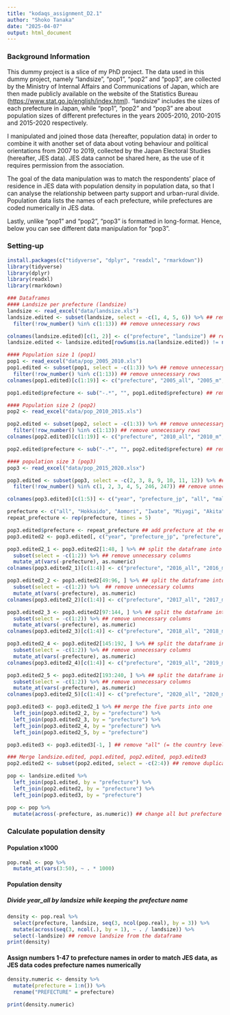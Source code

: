 ---
title: "kodaqs_assignment_D2.1"
author: "Shoko Tanaka"
date: "2025-04-07"
output: html_document
---

### Background Information

This dummy project is a slice of my PhD project. The data used in this dummy project, namely "landsize", "pop1", "pop2" and "pop3", are collected by the Ministry of Internal Affairs and Communications of Japan, which are then made publicly available on the website of the Statistics Bureau (<https://www.stat.go.jp/english/index.html>). "landsize" includes the sizes of each prefecture in Japan, while "pop1", "pop2" and "pop3" are about population sizes of different prefectures in the years 2005-2010, 2010-2015 and 2015-2020 respectively.

I manipulated and joined those data (hereafter, population data) in order to combine it with another set of data about voting behaviour and political orientations from 2007 to 2019, collected by the Japan Electoral Studies (hereafter, JES data). JES data cannot be shared here, as the use of it requires permission from the association.

The goal of the data manipulation was to match the respondents' place of residence in JES data with population density in population data, so that I can analyse the relationship between party support and urban-rural divide. Population data lists the names of each prefecture, while prefectures are coded numerically in JES data.

Lastly, unlike "pop1" and "pop2", "pop3" is formatted in long-format. Hence, below you can see different data manipulation for "pop3".

### Setting-up

```{r}
install.packages(c("tidyverse", "dplyr", "readxl", "rmarkdown"))
library(tidyverse)
library(dplyr)
library(readxl)
library(rmarkdown)
```

```{r}
### Dataframes
#### Landsize per prefecture (landsize)
landsize <- read_excel("data/landsize.xls")
landsize.edited <- subset(landsize, select = -c(1, 4, 5, 6)) %>% ## remove unnecessary columns
  filter(!row_number() %in% c(1:13)) ## remove unnecessary rows

colnames(landsize.edited)[c(1, 2)] <- c("prefecture", "landsize") ## rename column names
landsize.edited <- landsize.edited[rowSums(is.na(landsize.edited)) != ncol(landsize.edited), ] ## remove the last rows with NA

#### Population size 1 (pop1)
pop1 <- read_excel("data/pop_2005_2010.xls")
pop1.edited <- subset(pop1, select = -c(1:3)) %>% ## remove unnecessary columns
  filter(!row_number() %in% c(1:13)) ## remove unnecessary rows
colnames(pop1.edited)[c(1:19)] <- c("prefecture", "2005_all", "2005_m", "2005_f", "2006_all", "2006_m", "2006_f", "2007_all", "2007_m", "2007_f", "2008_all", "2008_m", "2008_f", "2009_all", "2009_m", "2009_f", "2010_all", "2010_m", "2010_f") ## rename column names

pop1.edited$prefecture <- sub("-.*", "", pop1.edited$prefecture) ## remove everything after and including the hyphen

#### Population size 2 (pop2)
pop2 <- read_excel("data/pop_2010_2015.xls")

pop2.edited <- subset(pop2, select = -c(1:3)) %>% ## remove unnecessary columns
  filter(!row_number() %in% c(1:13)) ## remove unnecessary rows
colnames(pop2.edited)[c(1:19)] <- c("prefecture", "2010_all", "2010_m", "2010_f", "2011_all", "2011_m", "2011_f", "2012_all", "2012_m", "2012_f", "2013_all", "2013_m", "2013_f", "2014_all", "2014_m", "2014_f", "2015_all", "2015_m", "2015_f") ## rename column names

pop2.edited$prefecture <- sub("-.*", "", pop2.edited$prefecture) ## remove everything after and including the hyphen

#### population size 3 (pop3)
pop3 <- read_excel("data/pop_2015_2020.xlsx")

pop3.edited <- subset(pop3, select = -c(2, 3, 8, 9, 10, 11, 12)) %>% ## remove unnecessary columns
  filter(!row_number() %in% c(1, 2, 3, 4, 5, 246, 247)) ## remove unnecessary rows

colnames(pop3.edited)[c(1:5)] <- c("year", "prefecture_jp", "all", "male", "female") ## rename column names

prefecture <- c("all", "Hokkaido", "Aomori", "Iwate", "Miyagi", "Akita", "Yamagata", "Fukushima", "Ibaraki", "Tochigi", "Gumma", "Saitama", "Chiba", "Tokyo", "Kanagawa", "Niigata", "Toyama", "Ishikawa", "Fukui", "Yamanashi", "Nagano", "Gifu", "Shizuoka", "Aichi", "Mie", "Shiga", "Kyoto", "Osaka", "Hyogo", "Nara", "Wakayama", "Tottori", "Shimane", "Okayama", "Hiroshima", "Yamaguchi", "Tokushima", "Kagawa", "Ehime", "Kochi", "Fukuoka", "Saga", "Nagasaki", "Kumamoto", "Oita", "Miyazaki", "Kagoshima", "Okinawa") ## create a list of prefecture names
repeat_prefecture <- rep(prefecture, times = 5)

pop3.edited$prefecture <- repeat_prefecture ## add prefecture at the end
pop3.edited2 <- pop3.edited[, c("year", "prefecture_jp", "prefecture", "all", "male", "female")] ## reorder columns

pop3.edited2_1 <- pop3.edited2[1:48, ] %>% ## split the dataframe into parts, 2016
  subset(select = -c(1:2)) %>% ## remove unnecessary columns
  mutate_at(vars(-prefecture), as.numeric)
colnames(pop3.edited2_1)[c(1:4)] <- c("prefecture", "2016_all", "2016_m", "2016_f")

pop3.edited2_2 <- pop3.edited2[49:96, ] %>% ## split the dataframe into parts, 2017
  subset(select = -c(1:2)) %>%  ## remove unnecessary columns
  mutate_at(vars(-prefecture), as.numeric)
colnames(pop3.edited2_2)[c(1:4)] <- c("prefecture", "2017_all", "2017_m", "2017_f")

pop3.edited2_3 <- pop3.edited2[97:144, ] %>% ## split the dataframe into parts, 2018
  subset(select = -c(1:2)) %>% ## remove unnecessary columns
  mutate_at(vars(-prefecture), as.numeric)
colnames(pop3.edited2_3)[c(1:4)] <- c("prefecture", "2018_all", "2018_m", "2018_f")

pop3.edited2_4 <- pop3.edited2[145:192, ] %>% ## split the dataframe into parts, 2019
  subset(select = -c(1:2)) %>% ## remove unnecessary columns
  mutate_at(vars(-prefecture), as.numeric)
colnames(pop3.edited2_4)[c(1:4)] <- c("prefecture", "2019_all", "2019_m", "2019_f")

pop3.edited2_5 <- pop3.edited2[193:240, ] %>% ## split the dataframe into parts, 2020
  subset(select = -c(1:2)) %>% ## remove unnecessary columns
  mutate_at(vars(-prefecture), as.numeric)
colnames(pop3.edited2_5)[c(1:4)] <- c("prefecture", "2020_all", "2020_m", "2020_f")

pop3.edited3 <- pop3.edited2_1 %>% ## merge the five parts into one
  left_join(pop3.edited2_2, by = "prefecture") %>%
  left_join(pop3.edited2_3, by = "prefecture") %>%
  left_join(pop3.edited2_4, by = "prefecture") %>%
  left_join(pop3.edited2_5, by = "prefecture")

pop3.edited3 <- pop3.edited3[-1, ] ## remove "all" (= the country level population)

### Merge landsize.edited, pop1.edited, pop2.edited, pop3.edited3
pop2.edited2 <- subset(pop2.edited, select = -c(2:4)) ## remove duplicated columns with pop1.edited

pop <- landsize.edited %>%
  left_join(pop1.edited, by = "prefecture") %>%
  left_join(pop2.edited2, by = "prefecture") %>%
  left_join(pop3.edited3, by = "prefecture")

pop <- pop %>% 
  mutate(across(-prefecture, as.numeric)) ## change all but prefecture variable to numeric
```

### Calculate population density
#### Population x1000

```{r}
pop.real <- pop %>%
  mutate_at(vars(3:50), ~ . * 1000)
```

#### Population density
##### Divide year_all by landsize while keeping the prefecture name

```{r}
density <- pop.real %>%
  select(prefecture, landsize, seq(3, ncol(pop.real), by = 3)) %>%
  mutate(across(seq(3, ncol(.), by = 1), ~ . / landsize)) %>%
  select(-landsize) ## remove landsize from the dataframe
print(density)
```

#### Assign numbers 1-47 to prefecture names in order to match JES data, as JES data codes prefecture names numerically

```{r}
density.numeric <- density %>%
  mutate(prefecture = 1:n()) %>%
  rename("PREFECTURE" = prefecture)

print(density.numeric)
```